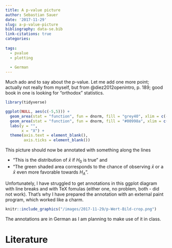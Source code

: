 ```yaml
---
title: A p-value picture
author: Sebastian Sauer
date: '2017-11-29'
slug: a-p-value-picture
bibliography: data-se.bib
link-citations: true
categories:
  
tags:
  - pvalue
  - plotting
  
  - German
---
```



Much ado and to say about the p-value. Let me add one more point; actually not really from myself, but from @diez2012openintro, p. 189; good book in one is looking for "orthodox" statistics.


```r
library(tidyverse)
```


```r
ggplot(NULL, aes(c(-5,5))) +
  geom_area(stat = "function", fun = dnorm, fill = "grey40", xlim = c(-5, 2)) +
  geom_area(stat = "function", fun = dnorm, fill = "#00998a", xlim = c(2, 5)) +
  labs(y = "",
       x = "X") +
  theme(axis.text = element_blank(),
        axis.ticks = element_blank())
```


This picture should now be annotated with something along the lines

- "This is the distribution of $\bar{x}$ if $H_0$ is true" and
- "The green shaded area corresponds to the chance of observing $\bar{x}$ or a $\bar{x}$ even more favorable towards $H_A$".

Unfortunately, I have struggled to get annotations in this ggplot diagram with line breaks and with TeX fomulas (either one, no problem, both - did not work). That's why I have prepared the annotation with an external paint program, which worked like a charm.

```r
knitr::include_graphics("/images/2017-11-29/p-Wert-Bild-crop.png")
```


The annotations are in German as I am planning to make use of it in class.


# Literature
